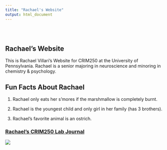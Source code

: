 ```yaml
---
title: "Rachael's Website"
output: html_document
---
```


<style type="text/css">
.title {
  display: none;
}

#getting-started img {
  margin-right: 10px;
}

</style>

<div class="row" style="padding-top: 30px;">
<div class="col-sm-6">

# **Rachael's Website**

This is Rachael Villari's Website for CRIM250 at the University of Pennsylvania. Rachael is a senior majoring in neuroscience and minoring in chemistry & psychology.

## Fun Facts About Rachael

1. Rachael only eats her s'mores if the marshmallow is completely burnt.

2. Rachael is the youngest child and only girl in her family (has 3 brothers).

3. Rachael's favorite animal is an ostrich.


</div>
<div class="col-sm-6">

### [Rachael's CRIM250 Lab Journal](https://crumplab.github.io)

<a href = "https://crumplab.github.io">
![](images/logo.png)
</a>
</div>
